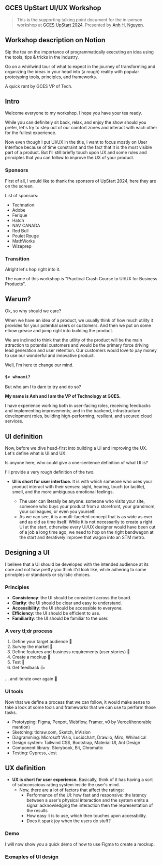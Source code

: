 <div className="flex justify-center items-center p-4">

<article className="prose prose-xl">

# GCES UpStart UI/UX Workshop

> This is the supporting talking point document for the in-person workshop at [GCES UpStart 2024](https://gcesconcordia.com/upstart). Presented by [Anh H. Nguyen](https://aaanh.com/home).

## Workshop description on Notion

Sip the tea on the importance of programmatically executing an idea using the tools, tips & tricks in the industry.

Go on a whirlwind tour of what to expect in the journey of transforming and organizing the ideas in your head into (a rough) reality with popular prototyping tools, principles, and frameworks.

A quick rant by GCES VP of Tech.

## Intro

Welcome everyone to my workshop. I hope you have your tea ready.

While you can definitely sit back, relax, and enjoy the show should you prefer, let's try to step out of our comfort zones and interact with each other for the fullest experience.

Now even though I put UI/UX in the title, I want to focus mostly on User Interface because of time constraint and the fact that it is the most visible part of a product. But I'll still briefly touch upon UX and some rules and principles that you can follow to improve the UX of your product.

### Sponsors

First of all, I would like to thank the sponsors of UpStart 2024, here they are on the screen.

List of sponsors:

- Technation
- Adobe
- Ferique
- Hatch
- NAV CANADA
- Red Bull
- Poulet Rouge
- MathWorks
- Wizeprep

### Transition

Alright let's hop right into it.

The name of this workshop is "Practical Crash Course to UI/UX for Business Products".

## Warum?

Ok, so why should we care?

When we have an idea of a product, we usually think of how much utility it provides for your potential users or customers. And then we put on some elbow grease and jump right into building the product.

We are inclined to think that the utility of the product will be the main attraction to potential customers and would be the primary force driving lead generation and user retention. Our customers would love to pay money to use our wonderful and innovative product.

Well, I'm here to change our mind.

### `$> whoami?`

But who am I to dare to try and do so?

**My name is Anh and I am the VP of Technology at GCES.**

I have experience working both in user-facing roles, receiving feedbacks and implementing improvements; and in the backend, infrastructure development roles, building high-performing, resilient, and secured cloud services.

## UI definition

Now, before we dive head-first into building a UI and improving the UX. Let's define what is UI and UX.

Is anyone here, who could give a one-sentence definition of what UI is?

I'll provide a very rough definition of the two.

- **UI is short for user interface.** It is with which someone who uses your product interact with their senses: sight, hearing, touch (or tactile), smell, and the more ambiguous emotional feelings.

  - The user can literally be anyone: someone who visits your site, someone who buys your product from a storefront, your grandmom, your colleagues, or even you yourself.
  - As we can see, it is a multi-faceted concept that is as wide as ever and as old as time itself. While it is not necessarily to create a right UI at the start, otherwise every UI/UX designer would have been out of a job a long time ago, we need to hop on the right bandwagon at the start and iteratively improve that wagon into an STM metro.

## Designing a UI

I believe that a UI should be developed with the intended audience at its core and not how pretty you think it'd look like, while adhering to some principles or standards or stylistic choices.

### Principles

- **Consistency**: the UI should be consistent across the board.
- **Clarity**: the UI should be clear and easy to understand.
- **Accessibility**: the UI should be accessible to everyone.
- **Efficiency**: the UI should be efficient to use.
- **Familiarity**: the UI should be familiar to the user.

### A very tl;dr process

1. Define your target audience 🎯
2. Survey the market 👀
3. Define features and business requirements (user stories) 📜
4. Create a mockup 🤖
5. Test 🧪
6. Get feedback 👍

... and iterate over again 🔄

### UI tools

Now that we define a process that we can follow, it would make sense to take a look at some tools and frameworks that we can use to perform those tasks.

- Prototyping: Figma, Penpot, Webflow, Framer, v0 by Vercel(honorable mention)
- Sketching: tldraw.com, Sketch, InVision
- Diagramming: Microsoft Visio, Lucidchart, Draw.io, Miro, Whimsical
- Design system: Tailwind CSS, Bootstrap, Material UI, Ant Design
- Component library: Storybook, Bit, Chromatic
- Testing: Cypress, Jest

## UX definition

- **UX is short for user experience.** Basically, think of it has having a sort of subconscious rating system inside the user's mind.
  - Now, there are a lot of factors that affect the ratings:
    - Performance of the UI: how fast and responsive: the latency between a user's physical interaction and the system emits a signal acknowledging the interaction then the representation of the results
    - How easy it is to use, which then touches upon accessbility.
    - Does it spark joy when the users do stuff?

### Demo

I will now show you a quick demo of how to use Figma to create a mockup.

### Exmaples of UI design

</article>
</div>
